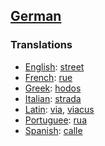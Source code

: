 ==[[German]]==

===Translations===

*[[English]]: [[street]]
*[[French]]: [[rue]]
*[[Greek]]: [[hodos]]
*[[Italian]]: [[strada]]
*[[Latin]]: [[via]], [[viacus]]
*[[Portuguee]]: [[rua]]
*[[Spanish]]: [[calle]]